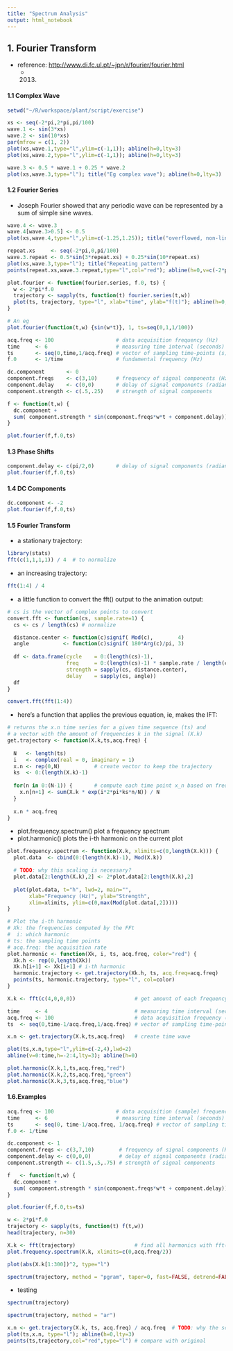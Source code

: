 ```yaml
---
title: "Spectrum Analysis"
output: html_notebook
---
```


## 1. Fourier Transform
  - reference: <http://www.di.fc.ul.pt/~jpn/r/fourier/fourier.html>
    + 2013.  
    
#### 1.1 Complex Wave

```r
setwd("~/R/workspace/plant/script/exercise")

xs <- seq(-2*pi,2*pi,pi/100)
wave.1 <- sin(3*xs)
wave.2 <- sin(10*xs)
par(mfrow = c(1, 2))
plot(xs,wave.1,type="l",ylim=c(-1,1)); abline(h=0,lty=3)
plot(xs,wave.2,type="l",ylim=c(-1,1)); abline(h=0,lty=3)
```

```r
wave.3 <- 0.5 * wave.1 + 0.25 * wave.2
plot(xs,wave.3,type="l"); title("Eg complex wave"); abline(h=0,lty=3)
```

#### 1.2 Fourier Series
  - Joseph Fourier showed that any periodic wave can be represented by a sum of simple sine waves.  
```r
wave.4 <- wave.3
wave.4[wave.3>0.5] <- 0.5
plot(xs,wave.4,type="l",ylim=c(-1.25,1.25)); title("overflowed, non-linear complex wave"); abline(h=0,lty=3)
```

```r
repeat.xs     <- seq(-2*pi,0,pi/100)
wave.3.repeat <- 0.5*sin(3*repeat.xs) + 0.25*sin(10*repeat.xs)
plot(xs,wave.3,type="l"); title("Repeating pattern")
points(repeat.xs,wave.3.repeat,type="l",col="red"); abline(h=0,v=c(-2*pi,0),lty=3)
```


```r
plot.fourier <- function(fourier.series, f.0, ts) {
  w <- 2*pi*f.0
  trajectory <- sapply(ts, function(t) fourier.series(t,w))
  plot(ts, trajectory, type="l", xlab="time", ylab="f(t)"); abline(h=0,lty=3)
}

# An eg
plot.fourier(function(t,w) {sin(w*t)}, 1, ts=seq(0,1,1/100)) 
```

```r
acq.freq <- 100                    # data acquisition frequency (Hz)
time     <- 6                      # measuring time interval (seconds)
ts       <- seq(0,time,1/acq.freq) # vector of sampling time-points (s) 
f.0      <- 1/time                 # fundamental frequency (Hz)

dc.component       <- 0
component.freqs    <- c(3,10)      # frequency of signal components (Hz)
component.delay    <- c(0,0)       # delay of signal components (radians)
component.strength <- c(.5,.25)    # strength of signal components

f <- function(t,w) { 
  dc.component + 
  sum( component.strength * sin(component.freqs*w*t + component.delay)) 
}

plot.fourier(f,f.0,ts)   
```

#### 1.3 Phase Shifts

```r
component.delay <- c(pi/2,0)       # delay of signal components (radians)
plot.fourier(f,f.0,ts)   
```

#### 1.4 DC Components

```r
dc.component <- -2
plot.fourier(f,f.0,ts)  
```

#### 1.5 Fourier Transform
  - a stationary trajectory:
```r
library(stats)
fft(c(1,1,1,1)) / 4  # to normalize
```

  - an increasing trajectory:
```r
fft(1:4) / 4
```

  - a little function to convert the fft() output to the animation output:

```r
# cs is the vector of complex points to convert
convert.fft <- function(cs, sample.rate=1) {
  cs <- cs / length(cs) # normalize

  distance.center <- function(c)signif( Mod(c),        4)
  angle           <- function(c)signif( 180*Arg(c)/pi, 3)
  
  df <- data.frame(cycle    = 0:(length(cs)-1),
                   freq     = 0:(length(cs)-1) * sample.rate / length(cs),
                   strength = sapply(cs, distance.center),
                   delay    = sapply(cs, angle))
  df
}

convert.fft(fft(1:4))
```

  - here’s a function that applies the previous equation, ie, makes the IFT:
  
```r
# returns the x.n time series for a given time sequence (ts) and
# a vector with the amount of frequencies k in the signal (X.k)
get.trajectory <- function(X.k,ts,acq.freq) {
  
  N   <- length(ts)
  i   <- complex(real = 0, imaginary = 1)
  x.n <- rep(0,N)           # create vector to keep the trajectory
  ks  <- 0:(length(X.k)-1)
  
  for(n in 0:(N-1)) {       # compute each time point x_n based on freqs X.k
    x.n[n+1] <- sum(X.k * exp(i*2*pi*ks*n/N)) / N
  }
  
  x.n * acq.freq 
}
```

  - plot.frequency.spectrum() plot a frequency spectrum
  - plot.harmonic() plots the i-th harmonic on the current plot

```r
plot.frequency.spectrum <- function(X.k, xlimits=c(0,length(X.k))) {
  plot.data  <- cbind(0:(length(X.k)-1), Mod(X.k))

  # TODO: why this scaling is necessary?
  plot.data[2:length(X.k),2] <- 2*plot.data[2:length(X.k),2] 
  
  plot(plot.data, t="h", lwd=2, main="", 
       xlab="Frequency (Hz)", ylab="Strength", 
       xlim=xlimits, ylim=c(0,max(Mod(plot.data[,2]))))
}

# Plot the i-th harmonic
# Xk: the frequencies computed by the FFt
#  i: which harmonic
# ts: the sampling time points
# acq.freq: the acquisition rate
plot.harmonic <- function(Xk, i, ts, acq.freq, color="red") {
  Xk.h <- rep(0,length(Xk))
  Xk.h[i+1] <- Xk[i+1] # i-th harmonic
  harmonic.trajectory <- get.trajectory(Xk.h, ts, acq.freq=acq.freq)
  points(ts, harmonic.trajectory, type="l", col=color)
}
```

```r
X.k <- fft(c(4,0,0,0))                   # get amount of each frequency k

time     <- 4                            # measuring time interval (seconds)
acq.freq <- 100                          # data acquisition frequency (Hz)
ts  <- seq(0,time-1/acq.freq,1/acq.freq) # vector of sampling time-points (s) 

x.n <- get.trajectory(X.k,ts,acq.freq)   # create time wave

plot(ts,x.n,type="l",ylim=c(-2,4),lwd=2)
abline(v=0:time,h=-2:4,lty=3); abline(h=0)

plot.harmonic(X.k,1,ts,acq.freq,"red")
plot.harmonic(X.k,2,ts,acq.freq,"green")
plot.harmonic(X.k,3,ts,acq.freq,"blue")
```


#### 1.6.Examples

```r
acq.freq <- 100                    # data acquisition (sample) frequency (Hz)
time     <- 6                      # measuring time interval (seconds)
ts       <- seq(0, time-1/acq.freq, 1/acq.freq) # vector of sampling time-points (s) 
f.0 <- 1/time

dc.component <- 1
component.freqs <- c(3,7,10)        # frequency of signal components (Hz)
component.delay <- c(0,0,0)         # delay of signal components (radians)
component.strength <- c(1.5,.5,.75) # strength of signal components

f   <- function(t,w) { 
  dc.component + 
  sum( component.strength * sin(component.freqs*w*t + component.delay)) 
}

plot.fourier(f,f.0,ts=ts)
```

```r
w <- 2*pi*f.0
trajectory <- sapply(ts, function(t) f(t,w))
head(trajectory, n=30)
```

```r
X.k <- fft(trajectory)                   # find all harmonics with fft()
plot.frequency.spectrum(X.k, xlimits=c(0,acq.freq/2))
```


```r
plot(abs(X.k[1:300])^2, type="l")
```

```r
spectrum(trajectory, method = "pgram", taper=0, fast=FALSE, detrend=FALSE, log="no")
```


  - testing
```r
spectrum(trajectory)
```

```r
spectrum(trajectory, method = "ar")
```

```r
x.n <- get.trajectory(X.k, ts, acq.freq) / acq.freq  # TODO: why the scaling?
plot(ts,x.n, type="l"); abline(h=0,lty=3)
points(ts,trajectory,col="red",type="l") # compare with original
```



